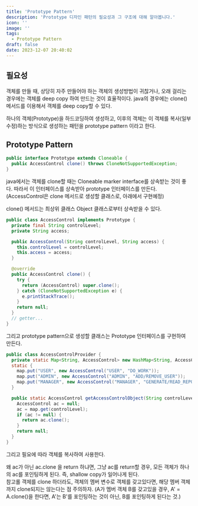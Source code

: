 ```yaml
---
title: 'Prototype Pattern'
description: 'Prototype 디자인 패턴의 필요성과 그 구조에 대해 알아봅니다.'
icon: ''
image: ''
tags:
  - Prototype Pattern
draft: false
date: 2023-12-07 20:40:02
---
```


## 필요성

객체를 만들 때, 상당히 자주 만들어야 하는 객체의 생성방법이 귀찮거나, 오래 걸리는 경우에는 객체를 deep copy 하여 만드는 것이 효율적이다.
java의 경우에는 clone() 메서드를 이용해서 객체를 deep copy할 수 있다.

하나의 객체(Prototype)을 하드코딩하여 생성하고, 이후의 객체는 이 객체를 복사(일부 수정)하는 방식으로 생성하는 패턴을 prototype pattern 이라고 한다.

## Prototype Pattern

```java:Prototype.java
public interface Prototype extends Cloneable {
  public AccessControl clone() throws CloneNotSupportedException;
}
```

java에서는 객체를 clone할 때는 Cloneable marker interface를 상속받는 것이 좋다.
따라서 이 인터페이스를 상속받아 prototype 인터페이스를 만든다.
(AccessControl은 clone 메서드로 생성할 클래스로, 아래에서 구현예정)

<tip>
  clone() 메서드는 최상위 클래스 Object 클래스로부터 상속받을 수 있다.
</tip>

```java:AccessControl.java
public class AccessControl implements Prototype {
  private final String controlLevel;
  private String access;

  public AccessControl(String controlLevel, String access) {
    this.controlLevel = controlLevel;
    this.access = access;
  }

  @override
  public AccessControl clone() {
    try {
      return (AccessControl) super.clone();
    } catch (CloneNotSupportedException e) {
      e.printStackTrace();
    }
    return null;
  }
  // getter...
}
```

그리고 prototype pattern으로 생성할 클래스는 Prototype 인터페이스를 구현하여 만든다.

```java:AccessControlProvider.java {13}
public class AccessControlProvider {
  private static Map<String, AccessControl> new HashMap<String, AccessControl>();
  static {
    map.put("USER", new AccessControl("USER", "DO_WORK"));
    map.put("ADMIN", new AccessControl("ADMIN", "ADD/REMOVE_USER"));
    map.put("MANAGER", new AccessControl("MANAGER", "GENERATE/READ_REPORTS"));
  }

  public static AccessControl getAccessControlObject(String controlLevel) {
    AccessControl ac = null;
    ac = map.get(controlLevel);
    if (ac != null) {
      return ac.clone();
    }
    return null;
  }
}
```

그리고 필요에 따라 객체를 복사하여 사용한다.

<tip>
  왜 ac가 아닌 ac.clone 을 return 하냐면, 그냥 ac를 return할 경우, 모든 객체가 하나의 ac를 포인팅하게 된다.
  즉, shallow copy가 일어나게 된다.
  <br />
  참고롤 객체를 clone 하더라도, 객체의 멤버 변수로 객체를 갖고있다면, 해당 멤버 객체까지 clone되지는 않는다는 점 주의하자.
  (A가 멤버 객체 B를 갖고있을 경우, A' = A.clone()을 한다면, A'는 B'를 포인팅하는 것이 아닌, B를 포인팅하게 된다는 것.)
</tip>